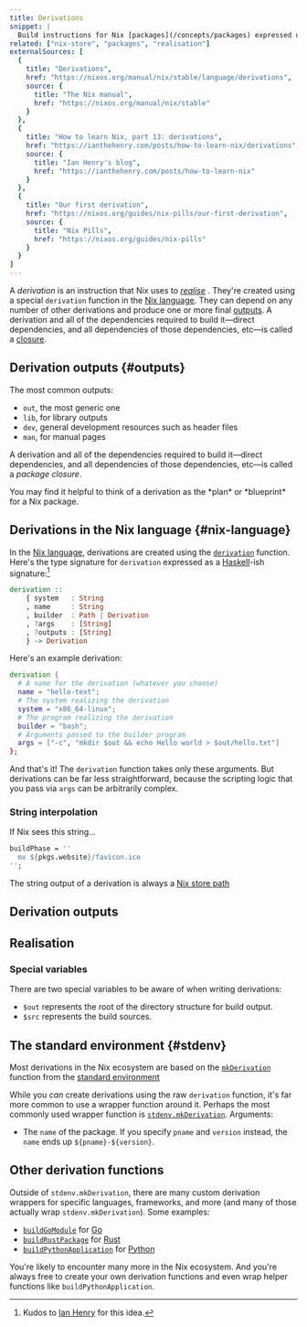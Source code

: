 ```yaml
---
title: Derivations
snippet: |
  Build instructions for Nix [packages](/concepts/packages) expressed using the [Nix language](/concepts/nix-language)
related: ["nix-store", "packages", "realisation"]
externalSources: [
  {
    title: "Derivations",
    href: "https://nixos.org/manual/nix/stable/language/derivations",
    source: {
      title: "The Nix manual",
      href: "https://nixos.org/manual/nix/stable"
    }
  },
  {
    title: "How to learn Nix, part 13: derivations",
    href: "https://ianthehenry.com/posts/how-to-learn-nix/derivations",
    source: {
      title: "Ian Henry's blog",
      href: "https://ianthehenry.com/posts/how-to-learn-nix"
    }
  },
  {
    title: "Our first derivation",
    href: "https://nixos.org/guides/nix-pills/our-first-derivation",
    source: {
      title: "Nix Pills",
      href: "https://nixos.org/guides/nix-pills"
    }
  }
]
---
```


A *derivation* is an instruction that Nix uses to [*realise*][realisation] .
They're created using a special `derivation` function in the [Nix language](#nix-language).
They can depend on any number of other derivations and produce one or more final [outputs](#outputs).
A derivation and all of the dependencies required to build it&mdash;direct dependencies, and all dependencies of those dependencies, etc&mdash;is called a [closure].

## Derivation outputs \{#outputs}

The most common outputs:

- `out`, the most generic one
- `lib`, for library outputs
- `dev`, general development resources such as header files
- `man`, for manual pages

A derivation and all of the dependencies required to build it&mdash;direct dependencies, and all dependencies of those dependencies, etc&mdash;is called a *package closure*.

<Admonition kind="success" title="Mental model" client:load>
You may find it helpful to think of a derivation as the *plan* or *blueprint* for a Nix package.
</Admonition>

## Derivations in the Nix language \{#nix-language}

In the [Nix language][lang], derivations are created using the [`derivation`][func] function.
Here's the type signature for `derivation` expressed as a [Haskell]-ish signature:[^1]

```haskell
derivation ::
    { system   : String
    , name     : String
    , builder  : Path | Derivation
    , ?args    : [String]
    , ?outputs : [String]
    } -> Derivation
```

Here's an example derivation:

```nix
derivation {
  # A name for the derivation (whatever you choose)
  name = "hello-text";
  # The system realizing the derivation
  system = "x86_64-linux";
  # The program realizing the derivation
  builder = "bash";
  # Arguments passed to the builder program
  args = ["-c", "mkdir $out && echo Hello world > $out/hello.txt"]
};
```

And that's it!
The `derivation` function takes only these arguments.
But derivations can be far less straightforward, because the scripting logic that you pass via `args` can be arbitrarily complex.

### String interpolation

If Nix sees this string...

```nix
buildPhase = ''
  mv ${pkgs.website}/favicon.ico
'';
```

The string output of a derivation is always a [Nix store path][store]

## Derivation outputs

## Realisation

### Special variables

There are two special variables to be aware of when writing derivations:

- `$out` represents the root of the directory structure for build output.
- `$src` represents the build sources.

## The standard environment \{#stdenv}

Most derivations in the Nix ecosystem are based on the [`mkDerivation`][mk] function from the [standard environment][stdenv]

While you *can* create derivations using the raw `derivation` function, it's far more common to use a wrapper function around it.
Perhaps the most commonly used wrapper function is [`stdenv.mkDerivation`][mk].
Arguments:

- The `name` of the package. If you specify `pname` and `version` instead, the `name` ends up `${pname}-${version}`.

## Other derivation functions

Outside of `stdenv.mkDerivation`, there are many custom derivation wrappers for specific languages, frameworks, and more (and many of those actually wrap `stdenv.mkDerivation`).
Some examples:

- [`buildGoModule`][go] for [Go]
- [`buildRustPackage`][buildrustpackage] for [Rust]
- [`buildPythonApplication`][buildpythonapplication] for [Python]

You're likely to encounter many more in the Nix ecosystem.
And you're always free to create your own derivation functions and even wrap helper functions like `buildPythonApplication`.

[^1]: Kudos to [Ian Henry][ian] for this idea.

[buildgomodule]: https://nixos.org/manual/nixpkgs/stable/#sec-language-go
[buildpythonapplication]: https://nixos.org/manual/nixpkgs/stable/#python
[buildrustpackage]: https://nixos.org/manual/nixpkgs/stable/#rust
[closure]: /concepts/closures
[func]: /concepts/derivations
[go]: https://go.dev
[haskell]: https://www.haskell.org
[ian]: https://ianthehenry.com/
[lang]: /concepts/nix-language
[mk]: https://nixos.org/manual/nixpkgs/stable/#sec-using-stdenv
[nixpkgs]: /concepts/nixpkgs
[packages]: /concepts/packages
[python]: https://python.org
[realisation]: /concepts/realisation
[rust]: https://rust-lang.org
[stdenv]: https://nixos.org/manual/nixpkgs/stable/#chap-stdenv
[store]: /concepts/nix-store
